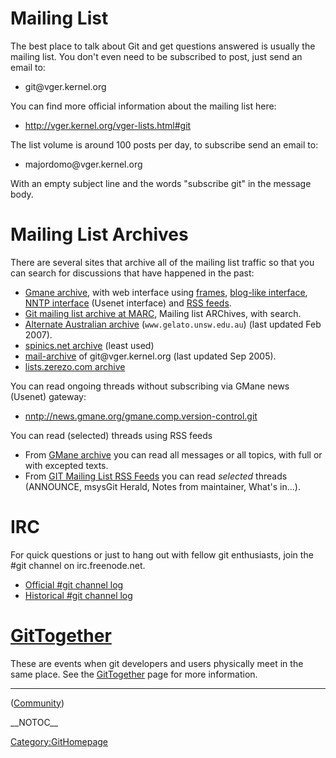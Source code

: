 = Mailing List =
The best place to talk about Git and get questions answered is usually the mailing list. You don't even need to be subscribed to post, just send an email to:
* git@vger.kernel.org

You can find more official information about the mailing list here:
* http://vger.kernel.org/vger-lists.html#git

The list volume is around 100 posts per day, to subscribe send an email to:
* majordomo@vger.kernel.org
With an empty subject line and the words "subscribe git" in the message body.

= Mailing List Archives =
There are several sites that archive all of the mailing list traffic so that you can search for discussions that have happened in the past:

* [http://dir.gmane.org/gmane.comp.version-control.git Gmane archive], with web interface using [http://news.gmane.org/gmane.comp.version-control.git frames], [http://blog.gmane.org/gmane.comp.version-control.git blog-like interface], [nntp://news.gmane.org/gmane.comp.version-control.git NNTP interface] (Usenet interface) and [http://rss.gmane.org/topics/excerpts/gmane.comp.version-control.git RSS feeds].
* [http://marc.theaimsgroup.com/?l=git Git mailing list archive at MARC], Mailing list ARChives, with search.
* [http://www.gelato.unsw.edu.au/archives/git/ Alternate Australian archive] (<code><nowiki>www.gelato.unsw.edu.au</nowiki></code>) (last updated Feb 2007).
* [http://www.spinics.net/lists/git/ spinics.net archive] (least used)
* [http://www.mail-archive.com/git@vger.kernel.org/ mail-archive] of git@vger.kernel.org (last updated Sep 2005).
* [http://lists.zerezo.com/git/ lists.zerezo.com archive]

You can read ongoing threads without subscribing via GMane news (Usenet) gateway:
* nntp://news.gmane.org/gmane.comp.version-control.git

You can read (selected) threads using RSS feeds
* From [http://dir.gmane.org/gmane.comp.version-control.git GMane archive] you can read all messages or all topics, with full or with excepted texts.
* From [http://gitrss.q42.co.uk/ GIT Mailing List RSS Feeds] you can read ''selected'' threads (ANNOUNCE, msysGit Herald, Notes from maintainer, What's in...).

= IRC =
<!-- ## [[MoinMoin]] doesn't understand irc:// pseudoprotocol (IRC URL).
 -->
For quick questions or just to hang out with fellow git enthusiasts, join the #git channel on irc.freenode.net.
* [http://colabti.org/irclogger/irclogger_logs/git Official #git channel log]
* [http://pasky.or.cz/~pasky/cp/%23git/ Historical #git channel log]

= [[GitTogether]] =
These are events when git developers and users physically meet in the same place.
See the [[GitTogether]] page for more information.

----
[[Category:GitHomepage]] ([http://git.or.cz/#community Community])

__NOTOC__